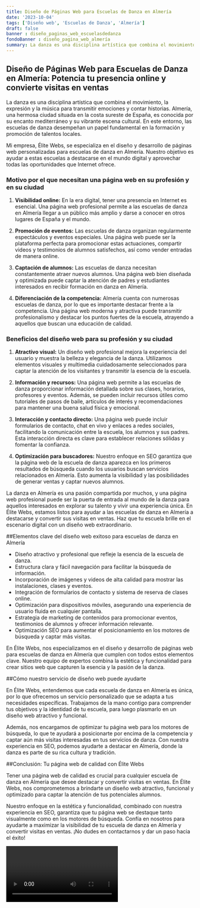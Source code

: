 ```yaml
---
title: Diseño de Páginas Web para Escuelas de Danza en Almería
date: '2023-10-04'
tags: ['Diseño web', 'Escuelas de Danza', 'Almería']
draft: false
banner : diseño_paginas_web_escuelasdedanza
fondoBanner : diseño_pagina_web_almería
summary: La danza es una disciplina artística que combina el movimiento, la expresión y la música para transmitir emociones y contar historias. Almería, una hermosa ciudad situada en la costa sureste de España, es conocida por su encanto mediterráneo y su vibrante escena cultural. En este entorno, las escuelas de danza desempeñan un papel fundamental en la formación y promoción de talentos locales.
---
```


## **Diseño de Páginas Web para Escuelas de Danza en Almería: Potencia tu presencia online y convierte visitas en ventas**

La danza es una disciplina artística que combina el movimiento, la expresión y la música para transmitir emociones y contar historias. Almería, una hermosa ciudad situada en la costa sureste de España, es conocida por su encanto mediterráneo y su vibrante escena cultural. En este entorno, las escuelas de danza desempeñan un papel fundamental en la formación y promoción de talentos locales.

Mi empresa, Élite Webs, se especializa en el diseño y desarrollo de páginas web personalizadas para escuelas de danza en Almería. Nuestro objetivo es ayudar a estas escuelas a destacarse en el mundo digital y aprovechar todas las oportunidades que Internet ofrece.

### **Motivo por el que necesitan una página web en su profesión y en su ciudad**

1. **Visibilidad online:** En la era digital, tener una presencia en Internet es esencial. Una página web profesional permite a las escuelas de danza en Almería llegar a un público más amplio y darse a conocer en otros lugares de España y el mundo.

2. **Promoción de eventos:** Las escuelas de danza organizan regularmente espectáculos y eventos especiales. Una página web puede ser la plataforma perfecta para promocionar estas actuaciones, compartir videos y testimonios de alumnos satisfechos, así como vender entradas de manera online.

3. **Captación de alumnos:** Las escuelas de danza necesitan constantemente atraer nuevos alumnos. Una página web bien diseñada y optimizada puede captar la atención de padres y estudiantes interesados en recibir formación en danza en Almería.

4. **Diferenciación de la competencia:** Almería cuenta con numerosas escuelas de danza, por lo que es importante destacar frente a la competencia. Una página web moderna y atractiva puede transmitir profesionalismo y destacar los puntos fuertes de la escuela, atrayendo a aquellos que buscan una educación de calidad.

### **Beneficios del diseño web para su profesión y su ciudad**

1. **Atractivo visual:** Un diseño web profesional mejora la experiencia del usuario y muestra la belleza y elegancia de la danza. Utilizamos elementos visuales y multimedia cuidadosamente seleccionados para captar la atención de los visitantes y transmitir la esencia de la escuela.

2. **Información y recursos:** Una página web permite a las escuelas de danza proporcionar información detallada sobre sus clases, horarios, profesores y eventos. Además, se pueden incluir recursos útiles como tutoriales de pasos de baile, artículos de interés y recomendaciones para mantener una buena salud física y emocional.

3. **Interacción y contacto directo:** Una página web puede incluir formularios de contacto, chat en vivo y enlaces a redes sociales, facilitando la comunicación entre la escuela, los alumnos y sus padres. Esta interacción directa es clave para establecer relaciones sólidas y fomentar la confianza.

4. **Optimización para buscadores:** Nuestro enfoque en SEO garantiza que la página web de la escuela de danza aparezca en los primeros resultados de búsqueda cuando los usuarios buscan servicios relacionados en Almería. Esto aumenta la visibilidad y las posibilidades de generar ventas y captar nuevos alumnos.

La danza en Almería es una pasión compartida por muchos, y una página web profesional puede ser la puerta de entrada al mundo de la danza para aquellos interesados en explorar su talento y vivir una experiencia única. En Élite Webs, estamos listos para ayudar a las escuelas de danza en Almería a destacarse y convertir sus visitas en ventas. Haz que tu escuela brille en el escenario digital con un diseño web extraordinario.

<GifSeo />

<Cta />

##Elementos clave del diseño web exitoso para escuelas de danza en Almería

- Diseño atractivo y profesional que refleje la esencia de la escuela de danza.
- Estructura clara y fácil navegación para facilitar la búsqueda de información.
- Incorporación de imágenes y videos de alta calidad para mostrar las instalaciones, clases y eventos.
- Integración de formularios de contacto y sistema de reserva de clases online.
- Optimización para dispositivos móviles, asegurando una experiencia de usuario fluida en cualquier pantalla.
- Estrategia de marketing de contenidos para promocionar eventos, testimonios de alumnos y ofrecer información relevante.
- Optimización SEO para aumentar el posicionamiento en los motores de búsqueda y captar más visitas.

En Élite Webs, nos especializamos en el diseño y desarrollo de páginas web para escuelas de danza en Almería que cumplen con todos estos elementos clave. Nuestro equipo de expertos combina la estética y funcionalidad para crear sitios web que capturen la esencia y la pasión de la danza.

##Cómo nuestro servicio de diseño web puede ayudarte

En Élite Webs, entendemos que cada escuela de danza en Almería es única, por lo que ofrecemos un servicio personalizado que se adapta a tus necesidades específicas. Trabajamos de la mano contigo para comprender tus objetivos y la identidad de tu escuela, para luego plasmarlo en un diseño web atractivo y funcional.

Además, nos encargamos de optimizar tu página web para los motores de búsqueda, lo que te ayudará a posicionarte por encima de la competencia y captar aún más visitas interesadas en tus servicios de danza. Con nuestra experiencia en SEO, podemos ayudarte a destacar en Almería, donde la danza es parte de su rica cultura y tradición.

##Conclusión: Tu página web de calidad con Élite Webs

Tener una página web de calidad es crucial para cualquier escuela de danza en Almería que desee destacar y convertir visitas en ventas. En Élite Webs, nos comprometemos a brindarte un diseño web atractivo, funcional y optimizado para captar la atención de tus potenciales alumnos.

Nuestro enfoque en la estética y funcionalidad, combinado con nuestra experiencia en SEO, garantiza que tu página web se destaque tanto visualmente como en los motores de búsqueda. Confía en nosotros para ayudarte a maximizar la visibilidad de tu escuela de danza en Almería y convertir visitas en ventas. ¡No dudes en contactarnos y dar un paso hacia el éxito!

<Video />

<CtaBot job='Escuelas de Danza' city='Almería'/>

<Gmaps query='Almería+españa+maps' />